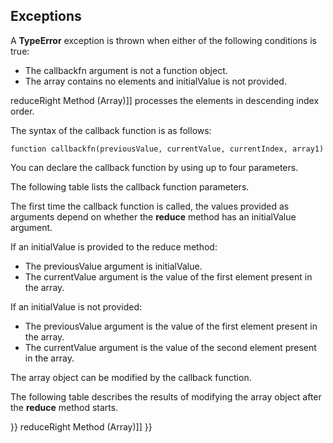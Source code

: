 {{Page_Title}}
{{Flags}}
{{Summary_Section|Calls the specified callback function for all the elements in an array. The return value of the callback function is the accumulated result, and is provided as an argument in the next call to the callback function.

}}
{{JS_Syntax|Formats={{JS_Syntax_Format
|Format= array1.reduce( callbackfn [, initialValue ])}}
|Values={{JS_Syntax_Parameter
|Name=array1
|Required=Required
|Description=An array object.}}{{JS_Syntax_Parameter
|Name=callbackfn
|Required=Required
|Description=A function that accepts up to four arguments. The '''reduce''' method calls the callbackfn function one time for each element in the array.}}{{JS_Syntax_Parameter
|Name=initialValue
|Required=Optional
|Description=If initialValue is specified, it is used as the initial value to start the accumulation. The first call to the callbackfn function provides this value as an argument instead of an array value.}}
}}
{{JS_Return_Value
|Description=The accumulated result from the last call to the callback function.}}
==Exceptions==
A '''TypeError''' exception is thrown when either of the following conditions is true:

* The callbackfn argument is not a function object.
* The array contains no elements and initialValue is not provided.
{{Remarks_Section
|Remarks=If an initialValue is provided, the '''reduce''' method calls the callbackfn function one time for each element present in the array, in ascending index order. If an initialValue is not provided, the '''reduce''' method calls the callbackfn function on each element, starting with the second element.

The return value of the callback function is provided as the previousValue argument on the next call to the callback function. The return value of the last call to the callback function is the return value of the '''reduce''' method.

The callback function is not called for missing elements of the array.

'''Note''' -- The [[javascript/Array/reduceRight{{!}}reduceRight Method (Array)]] processes the elements in descending index order.

The syntax of the callback function is as follows:

<code>function callbackfn(previousValue, currentValue, currentIndex, array1)</code>

You can declare the callback function by using up to four parameters.

The following table lists the callback function parameters.

{{{!}} class='wikitable'
{{!}}-
! Callback argument
! Definition
{{!}}-
{{!}} previousValue
{{!}} The value from the previous call to the callback function. If an initialValue is provided to the '''reduce''' method, the previousValue is initialValue the first time the function is called.
{{!}}-
{{!}} currentValue
{{!}} The value of the current array element.
{{!}}-
{{!}} currentIndex
{{!}} The numeric index of the current array element.
{{!}}-
{{!}} array1
{{!}} The array object that contains the element.
{{!}}} 
The first time the callback function is called, the values provided as arguments depend on whether the '''reduce''' method has an initialValue argument.

If an initialValue is provided to the reduce method:

* The previousValue argument is initialValue.
* The currentValue argument is the value of the first element present in the array.
If an initialValue is not provided:

* The previousValue argument is the value of the first element present in the array.
* The currentValue argument is the value of the second element present in the array.
The array object can be modified by the callback function.

The following table describes the results of modifying the array object after the '''reduce''' method starts.

{{{!}} class='wikitable'
{{!}}-
! Condition after the '''reduce''' method starts
! Element passed to callback function?
{{!}}-
{{!}} Element is added beyond the original length of the array.
{{!}} No.
{{!}}-
{{!}} Element is added to fill in a missing element of the array.
{{!}} Yes, if that index has not yet been passed to the callback function.
{{!}}-
{{!}} Element is changed.
{{!}} Yes, if that element has not yet been passed to the callback function.
{{!}}-
{{!}} Element is deleted from the array.
{{!}} No, unless that element has already been passed to the callback function.
{{!}}} 
}}
{{Examples_Section
|Not_required=No
|Examples={{Single_Example
|Language=JavaScript
|Description=The following example concatenates array values into a string, separating the values with "::". Because no initial value is provided to the '''reduce''' method, the first call to the callback function has "abc" as the previousValue argument and "def" as the currentValue argument.

|Code= // Define the callback function.
 function appendCurrent (previousValue, currentValue) {
     return previousValue + "::" + currentValue;
     }
 
 // Create an array.
 var elements = ["abc", "def", 123, 456];
 
 // Call the reduce method, which calls the callback function
 // for each array element.
 var result = elements.reduce(appendCurrent);
 
 document.write(result);
 
 // Output:
 //  abc::def::123::456
}}{{Single_Example
|Language=JavaScript
|Description=The following example adds the values of an array after they have been rounded. The '''reduce''' method is called with an initial value of 0.

|Code= // Define the callback function.
 function addRounded (previousValue, currentValue) {
     return previousValue + Math.round(currentValue);
     }
 
 // Create an array.
 var numbers = [10.9, 15.4, 0.5];
 
 // Call the reduce method, starting with an initial value of 0.
 var result = numbers.reduce(addRounded, 0);
 
 document.write (result);
 // Output: 27
}}{{Single_Example
|Language=JavaScript
|Description=The following example adds the values in an array. The currentIndex and array1 parameters are used in the callback function.

|Code= function addDigitValue(previousValue, currentDigit, currentIndex, array) {
     var exponent = (array.length - 1) - currentIndex;
     var digitValue = currentDigit * Math.pow(10, exponent);
     return previousValue + digitValue;
     }
 
 var digits = [4, 1, 2, 5];
 
 // Determine an integer that is computed from values in the array.
 var result = digits.reduce(addDigitValue, 0);
 
 document.write (result);
 // Output: 4125
}}{{Single_Example
|Language=JavaScript
|Description=The following example gets an array that contains only those values that are between 1 and 10 in another array. The initial value provided to the '''reduce''' method is an empty array.

|Code= function Process(previousArray, currentValue) {
     // If currentValue is between 1 and 10, 
     // append currentValue to the array.
     var nextArray;
     if (currentValue &gt;= 1 &amp;&amp; currentValue &lt;= 10)
         nextArray = previousArray.concat(currentValue);
     else
         nextArray = previousArray;
 
     // If this is not the last call by the reduce method,
     // the returned array is previousArray on the next call.
     // If this is the last call by the reduce method, the
     // returned array is the return value of the reduce method.
     return nextArray;
 }
 
 // Create an array.
 var numbers = [20, 1, -5, 6, 50, 3];
 
 // Call the reduce method, starting with an initial empty array.
 var emptyArray = new Array();
 var resultArray = numbers.reduce(Process, emptyArray);
 
 document.write("result array=" + resultArray);
 
 // Output:
 // result array=1,6,3
}}}}
{{See_Also_Section
|Manual_links=* [[javascript/Array/reduceRight{{!}}reduceRight Method (Array)]]
}}
{{Topics | JS Basic}}

{{External_Attribution
|Is_CC-BY-SA=No
|Sources=MSDN
|MDN_link=
|MSDN_link=http://msdn.microsoft.com/en-us/library/ie/ff679975(v=vs.94).aspx
|HTML5Rocks_link=
}}
